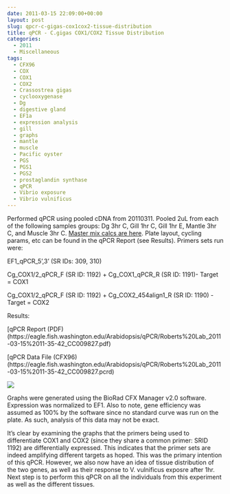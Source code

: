 ```yaml
---
date: 2011-03-15 22:09:00+00:00
layout: post
slug: qpcr-c-gigas-cox1cox2-tissue-distribution
title: qPCR - C.gigas COX1/COX2 Tissue Distribution
categories:
  - 2011
  - Miscellaneous
tags:
  - CFX96
  - COX
  - COX1
  - COX2
  - Crassostrea gigas
  - cyclooxygenase
  - Dg
  - digestive gland
  - EF1a
  - expression analysis
  - gill
  - graphs
  - mantle
  - muscle
  - Pacific oyster
  - PGS
  - PGS1
  - PGS2
  - prostaglandin synthase
  - qPCR
  - Vibrio exposure
  - Vibrio vulnificus
---
```


Performed qPCR using pooled cDNA from 20110311. Pooled 2uL from each of the following samples groups: Dg 3hr C, Gill 1hr C, Gill 1hr E, Mantle 3hr C, and Muscle 3hr C. [ Master mix calcs are here](https://eagle.fish.washington.edu/Arabidopsis/Notebook%20Workup%20Files/20110315-01.jpg). Plate layout, cycling params, etc can be found in the qPCR Report (see Results). Primers sets run were:

EF1_qPCR_5',3' (SR IDs: 309, 310)

Cg_COX1/2_qPCR_F (SR ID: 1192) + Cg_COX1_qPCR_R (SR ID: 1191)- Target = COX1

Cg_COX1/2_qPCR_F (SR ID: 1192) + Cg_COX2_454align1_R (SR ID: 1190) - Target = COX2

Results:

[qPCR Report (PDF)(https://eagle.fish.washington.edu/Arabidopsis/qPCR/Roberts%20Lab_2011-03-15%2011-35-42_CC009827.pdf)

[qPCR Data File (CFX96)(https://eagle.fish.washington.edu/Arabidopsis/qPCR/Roberts%20Lab_2011-03-15%2011-35-42_CC009827.pcrd)

![](https://eagle.fish.washington.edu/Arabidopsis/20110315%20-%20COX%20Tissue%20Distribution%20Gene%20Exp%20Graphs.jpg)

Graphs were generated using the BioRad CFX Manager v2.0 software. Expression was normalized to EF1. Also to note, gene efficiency was assumed as 100% by the software since no standard curve was run on the plate. As such, analysis of this data may not be exact.

It's clear by examining the graphs that the primers being used to differentiate COX1 and COX2 (since they share a common primer: SRID 1192) are differentially expressed. This indicates that the primer sets are indeed amplifying different targets as hoped. This was the primary intention of this qPCR. However, we also now have an idea of tissue distribution of the two genes, as well as their response to V. vulnificus exposre after 1hr. Next step is to perform this qPCR on all the individuals from this experiment as well as the different tissues.

